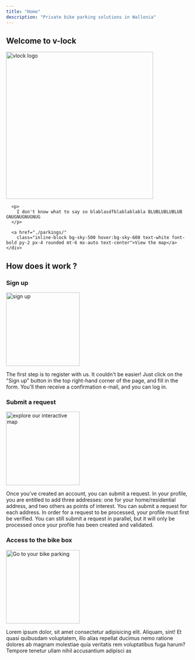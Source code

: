 ```yaml
---
title: "Home"
description: "Private bike parking solutions in Wallonia"
---
```



<Section
    styles="bg-sky-200 dark:bg-sky-900 py-7 min-h-[70vh] flex justify-center overflow-hidden"
  >
    <div class="container flex flex-col my-auto justify-between items-center gap-7">
      <h1 class="text-center mb-6">Welcome to <span class="hidden">v-lock</span></h1>
      <img src={Logo.src}  alt="vlock logo" width={Logo.width} height={Logo.height} class="mx-auto" style="width:400px;"  />
      
      <p>
        I don't know what to say so blablasdfblablablabla BLUBLUBLUBLUB GNUGNUGNUGNUG
      </p>

      <a href="./parkings/"
        class="inline-block bg-sky-500 hover:bg-sky-600 text-white font-bold py-2 px-4 rounded mt-6 mx-auto text-center">View the map</a>
    </div>
  </Section>
  <Section styles="bg-secondary py-12" container>
    <h2>How does it work ?</h2>
    <div class="flex gap-7 flex-wrap">
      <article class="flex flex-col basis-1/4 flex-auto min-w-[240px]">
        <h3>Sign up</h3>
        <img src={SignUpLogo.src} alt="sign up" width={SignUpLogo.width} height={SignUpLogo.height} class="mx-auto" style="width:200px;" loading="lazy"  />
        <p>
          The first step is to register with us. It couldn't be easier! Just click on the "Sign up" button in the top right-hand corner of the page, and fill in the form. You'll then receive a confirmation e-mail, and you can log in.
        </p>
      </article>
      <article class="flex flex-col basis-1/4 flex-auto min-w-[240px]">
        <h3>Submit a request</h3>
        <img src={MapLogo.src} alt="explore our interactive map" width={MapLogo.width} height={MapLogo.height} class="mx-auto" style="width:200px;" loading="lazy"  />
        <p>
          Once you've created an account, you can submit a request. In your profile, you are entitled to add three addresses: one for your home/residential address, and two others as points of interest. You can submit a request for each address. In order for a request to be processed, your profile must first be verified. You can still submit a request in parallel, but it will only be processed once your profile has been created and validated.
        </p>
      </article>
      <article class="flex flex-col basis-1/4 flex-auto min-w-[240px]">
        <h3>Access to the bike box</h3>
        <img src={BikeLogo.src} alt="Go to your bike parking" width={BikeLogo.width} height={BikeLogo.height} class="mx-auto" style="width:200px;" loading="lazy"  />
        <p>
          Lorem ipsum dolor, sit amet consectetur adipisicing elit. Aliquam,
          sint! Et quasi quibusdam voluptatem, illo alias repellat ducimus nemo
          ratione dolores ab magnam molestiae quia veritatis rem voluptatibus
          fuga harum? Tempore tenetur ullam nihil accusantium adipisci as
        </p>
      </article>
    </div>
  </Section>